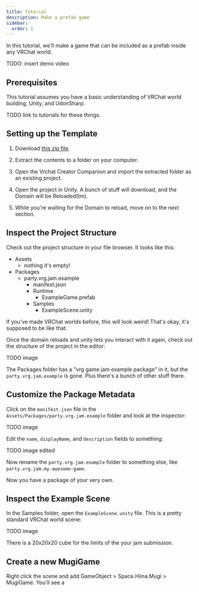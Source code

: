 ```yaml
---
title: Tutorial
description: Make a prefab game
sidebar:
  order: 1
---
```


In this tutorial, we'll make a game that can be included as a prefab inside any VRChat world.

TODO: insert demo video

## Prerequisites

This tutorial assumes you have a basic understanding of VRChat world building, Unity, and UdonSharp.

TODO link to tutorials for these things.

## Setting up the Template


<Steps>

1. Download [this zip file](TODO).

2. Extract the contents to a folder on your computer.

3. Open the Vrchat Creator Companion and import the extracted folder as an existing project.

4. Open the project in Unity. A bunch of stuff will download, and the Domain will be Reloaded(tm).

5. While you're waiting for the Domain to reload, move on to the next section.

</Steps>

## Inspect the Project Structure

Check out the project structure in your file browser. It looks like this:


<FileTree>

- Assets
  - nothing it's empty!
- Packages
  - party.vrg.jam.example
    - manifest.json
    - Runtime
      - ExampleGame.prefab
    - Samples
      - ExampleScene.unity

</FileTree>

If you've made VRChat worlds before, this will look weird! That's okay, it's supposed to be like that.

Once the domain reloads and unity lets you interact with it again, check out the structure of the project in the editor:

TODO image

The Packages folder has a "vrg game jam example package" in it, but the `party.vrg.jam.example` is gone. Plus there's
a bunch of other stuff there.

## Customize the Package Metadata

Click on the `manifest.json` file in the `Assets/Packages/party.vrg.jam.example` folder and look at the inspector:

TODO image

Edit the `name`, `displayName`, and `description` fields to something:

TODO image edited

Now rename the `party.vrg.jam.example` folder to something else, like `party.vrg.jam.my-awesome-game`.

Now you have a package of your very own.

## Inspect the Example Scene

In the Samples folder, open the `ExampleScene.unity` file. This is a pretty standard VRChat world scene:

TODO image

There is a 20x20x20 cube for the limits of the your jam submission.

## Create a new MugiGame

Right click the scene and add GameObject > Space.Hiina.Mugi > MugiGame. You'll see a
